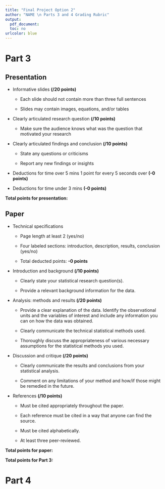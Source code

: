 ```yaml
---
title: "Final Project Option 2"
author: "NAME \n Parts 3 and 4 Grading Rubric"
output:
  pdf_document: 
  toc: no
urlcolor: blue
---
```


# Part 3

## Presentation

- Informative slides **(/20 points)** 
  
  * Each slide should not contain more than three full sentences 
    
  * Slides may contain images, equations, and/or tables 

- Clearly articulated research question **(/10 points)**

  * Make sure the audience knows what was the question that motivated your research 

- Clearly articulated findings and conclusion **(/10 points)**

  * State any questions or criticisms 
  
  * Report any new findings or insights 
  
- Deductions for time over 5 mins 1 point for every 5 seconds over **(-0 points)**

- Deductions for time under 3 mins **(-0 points)**

**Total points for presentation: **



## Paper

- Technical specifications 

  * Page length at least 2 (yes/no)
  
  * Four labeled sections: introduction, description, results, conclusion (yes/no)
  
  * Total deducted points: **-0 points**

- Introduction and background **(/10 points)**

  * Clearly state your statistical research question(s). 

  * Provide a relevant background information for the data.  

- Analysis: methods and results **(/20 points)**

  * Provide a clear explanation of the data. Identify the observational units and the variables of interest and include any information you can on how the data was obtained.

  * Clearly communicate the technical statistical methods used.

  * Thoroughly discuss the appropriateness of various necessary assumptions for the statistical methods you used.


- Discussion and critique **(/20 points)**

  * Clearly communicate the results and conclusions from your statistical analysis. 
  
  * Comment on any limitations of your method and how/if those might be remedied in the future.

- References **(/10 points)** 

  * Must be cited appropriately throughout the paper. 

  * Each reference must be cited in a way that anyone can find the source.

  * Must be cited alphabetically. 
  
  * At least three peer-reviewed.
  
**Total points for paper: **

**Total points for Part 3: **
  
  
# Part 4
  